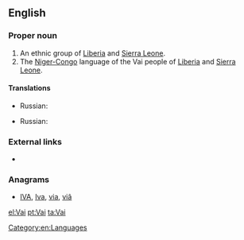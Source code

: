 {{also|vai|vải}}
==English==
{{wikipedia}}

===Proper noun===
{{en-proper noun}}

# An ethnic group of [[Liberia]] and [[Sierra Leone]].
# The [[Niger-Congo]] language of the Vai people of [[Liberia]] and [[Sierra Leone]].

====Translations====
{{trans-top|ethnic group}}
* Russian: {{t|ru|ваи|tr=}}
{{trans-mid}}
{{trans-bottom}}

{{trans-top|language}}
* Russian: {{t|ru|ваи|m|tr=}}
{{trans-mid}}
{{trans-bottom}}

===External links===
* {{ethnologue|code=vai}}

===Anagrams===
* [[IVA#English|IVA]], [[Iva#English|Iva]], [[via#English|via]], [[viâ#English|viâ]]

[[Category:en:Languages]]

[[el:Vai]]
[[pt:Vai]]
[[ta:Vai]]